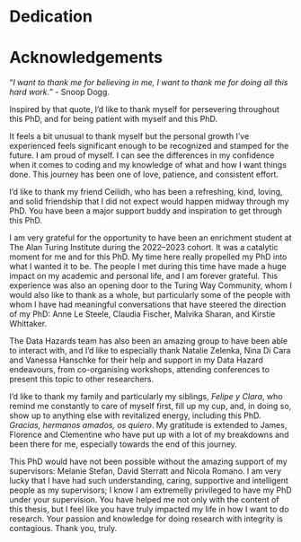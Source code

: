 # Dedication

# Acknowledgements

“_I want to thank me for believing in me, I want to thank me for doing all this hard work._" - Snoop Dogg. 

Inspired by that quote, I'd like to thank myself for persevering throughout this PhD, and for being patient with myself and this PhD. 

It feels a bit unusual to thank myself but the personal growth I’ve experienced feels significant enough to be recognized and stamped for the future. I am proud of myself. I can see the differences in my confidence when it comes to coding and my knowledge of what and how I want things done. This journey has been one of love, patience, and consistent effort.

I'd like to thank my friend Ceilidh, who has been a refreshing, kind, loving, and solid friendship that I did not expect would happen midway through my PhD. You have been a major support buddy and inspiration to get through this PhD.

I am very grateful for the opportunity to have been an enrichment student at The Alan Turing Institute during the 2022–2023 cohort. It was a catalytic moment for me and for this PhD. My time here really propelled my PhD into what I wanted it to be. The people I met during this time have made a huge impact on my academic and personal life, and I am forever grateful. This experience was also an opening door to the Turing Way Community, whom I would also like to thank as a whole, but particularly some of the people with whom I have had meaningful conversations that have steered the direction of my PhD: Anne Le Steele, Claudia Fischer, Malvika Sharan, and Kirstie Whittaker.

The Data Hazards team has also been an amazing group to have been able to interact with, and I'd like to especially thank Natalie Zelenka, Nina Di Cara  and Vanessa Hanschke for their help and support in my Data Hazard endeavours, from co-organising workshops, attending conferences to present this topic to other researchers. 

I'd like to thank my family and particularly my siblings, _Felipe y Clara_, who remind me constantly to care of myself first, fill up my cup, and, in doing so, show up to anything else with revitalized energy, including this PhD. _Gracias, hermanos amados, os quiero_. My gratitude is extended to James, Florence and Clementine who have put up with a lot of my breakdowns and been there for me, especially towards the end of this journey. 

This PhD would have not been possible without the amazing support of my supervisors: Melanie Stefan, David Sterratt and Nicola Romano. I am very lucky that I have had such understanding, caring, supportive and intelligent people as my supervisors; I know I am extremelly privileged to have my PhD under your supervision. You have helped me not only with the content of this thesis, but I feel like you have truly impacted my life in how I want to do research. Your passion and knowledge for doing research with integrity is contagious. Thank you, truly. 

